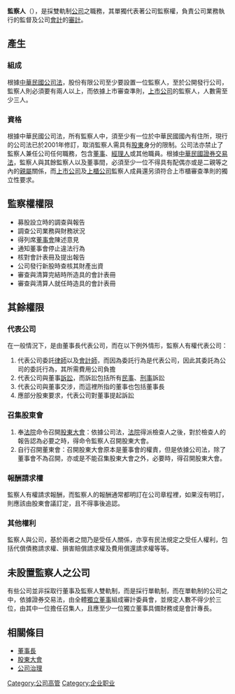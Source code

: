 {{merge|监事会|categories=no}}
'''監察人'''（{{lang-en|'''Supervisor'''}}），是採雙軌制[[公司|公司]]之職務，其單獨代表著公司監察權，負責公司業務執行的監督及公司[[會計|會計]]的[[審計|審計]]。

== 產生 == 
=== 組成 ===
根據[[中華民國|中華民國]][[公司法|公司法]]，股份有限公司至少要設置一位監察人，至於公開發行公司，監察人則必須要有兩人以上，而依據上市審查準則，[[上市公司|上市公司]]的監察人，人數需至少三人。

=== 資格 ===
根據中華民國公司法，所有監察人中，須至少有一位於中華民國國內有住所，現行的公司法已於2001年修訂，取消監察人需具有[[股東|股東]]身分的限制。公司法亦禁止了監察人兼任公司任何職務，包含[[董事|董事]]、[[經理人|經理人]]或其他職員。根據[[證券交易法_(中華民國)|中華民國證券交易法]]，監察人與其餘監察人以及董事間，必須至少一位不得具有配偶亦或是二親等之內的[[親屬|親屬]]關係，而[[上市公司|上市公司]]及[[上櫃公司|上櫃公司]]監察人成員還另須符合上市櫃審查準則的獨立性要求。

== 監察權權限 == 
*募股設立時的調查與報告
*調查公司業務與財務狀況
*得列席[[董事會|董事會]]陳述意見 
*通知董事會停止違法行為 
*核對會計表冊及提出報告
*公司發行新股時查核其財產出資
*審查與清算完結時所造具的會計表冊
*審查與清算人就任時造具的會計表冊

== 其餘權限 ==
=== 代表公司 ===
在一般情況下，是由董事長代表公司，而在以下例外情形，監察人有權代表公司：
#代表公司委託[[律師|律師]]以及[[會計師|會計師]]，而因為委託行為是代表公司，因此其委託為公司的委託行為，其所需費用公司負擔
#代表公司與董事[[訴訟|訴訟]]，而訴訟包括所有[[民事|民事]]、[[刑事|刑事]]訴訟
#代表公司與董事交涉，而這裡所指的董事也包括董事長
#應部分股東要求，代表公司對董事提起訴訟

=== 召集股東會 ===
#奉[[法院|法院]]命令召開[[股東大會|股東大會]]：依據公司法，[[法院|法院]]得派檢查人之後，對於檢查人的報告認為必要之時，得命令監察人召開股東大會。
#自行召開董東會：召開股東大會原本是董事會的權責，但是依據公司法，除了董事會不為召開，亦或是不能召集股東大會之外，必要時，得召開股東大會。

=== 報酬請求權 ===
監察人有權請求報酬，而監察人的報酬通常都明訂在公司章程裡，如果沒有明訂，則應該由股東會議訂定，且不得事後追認。 

=== 其他權利 ===
監察人與公司，基於兩者之間乃是受任人關係，亦享有民法規定之受任人權利，包括代償債務請求權、損害賠償請求權及費用償還請求權等等。 

== 未設置監察人之公司 ==
有些公司並非採取行董事及監察人雙軌制，而是採行單軌制，而在單軌制的公司之中，依據證券交易法，由全體[[獨立董事|獨立董事]]組成審計委員會，並規定人數不得少於三位，由其中一位擔任召集人，且應至少一位獨立董事具備財務或是會計專長。

== 相關條目 ==
*[[董事長|董事長]]
*[[股東大會|股東大會]]
*[[公司治理|公司治理]]

{{公司頭銜}}
[[Category:公司高管|Category:公司高管]]
[[Category:企业职业|Category:企业职业]]